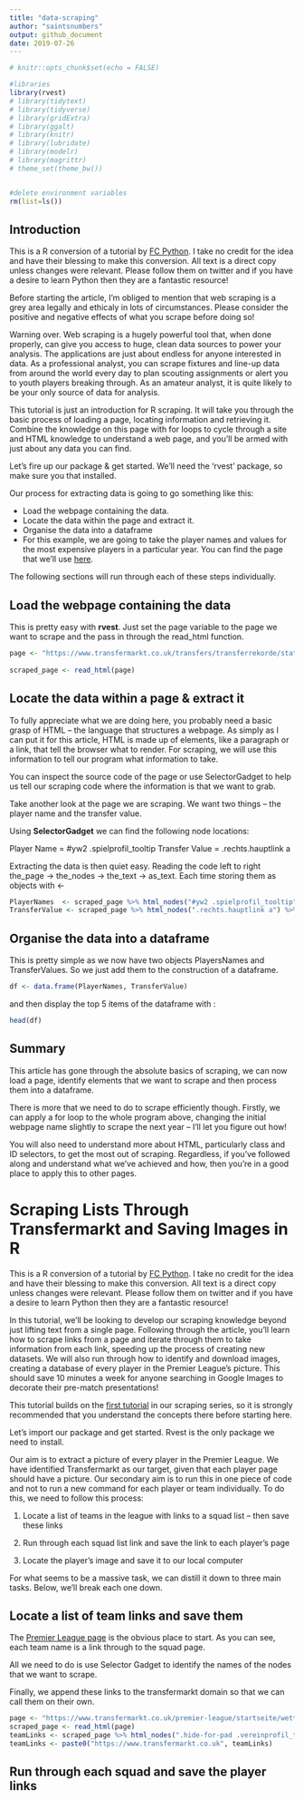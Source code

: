 ```yaml
---
title: "data-scraping"
author: "saintsnumbers"
output: github_document
date: 2019-07-26
---
```


```r
# knitr::opts_chunk$set(echo = FALSE)

#libraries
library(rvest)
# library(tidytext)
# library(tidyverse)
# library(gridExtra)
# library(ggalt)
# library(knitr)
# library(lubridate)
# library(modelr)
# library(magrittr)
# theme_set(theme_bw())


#delete environment variables
rm(list=ls())
```

## Introduction

This is a R conversion of a tutorial by [FC Python](http://twitter.com/FC_Python). I take no credit for the idea and have their blessing to make this conversion. All text is a direct copy unless changes were relevant. Please follow them on twitter and if you have a desire to learn Python then they are a fantastic resource!

Before starting the article, I’m obliged to mention that web scraping is a grey area legally and ethicaly in lots of circumstances. Please consider the positive and negative effects of what you scrape before doing so!

Warning over. Web scraping is a hugely powerful tool that, when done properly, can give you access to huge, clean data sources to power your analysis. The applications are just about endless for anyone interested in data. As a professional analyst, you can scrape fixtures and line-up data from around the world every day to plan scouting assignments or alert you to youth players breaking through. As an amateur analyst, it is quite likely to be your only source of data for analysis.

This tutorial is just an introduction for R scraping. It will take you through the basic process of loading a page, locating information and retrieving it. Combine the knowledge on this page with for loops to cycle through a site and HTML knowledge to understand a web page, and you’ll be armed with just about any data you can find.

Let’s fire up our package & get started. We’ll need the ‘rvest’ package, so make sure you that installed.

Our process for extracting data is going to go something like this:

* Load the webpage containing the data.
* Locate the data within the page and extract it.
* Organise the data into a dataframe
* For this example, we are going to take the player names and values for the most expensive players in a particular year. You can find the page that we’ll use [here](https://www.transfermarkt.co.uk/transfers/transferrekorde/statistik/top/plus/0/galerie/0?saison_id=2000).

The following sections will run through each of these steps individually.

## Load the webpage containing the data

This is pretty easy with **rvest**. Just set the page variable to the page we want to scrape and the pass in through the read_html function.

```r
page <- "https://www.transfermarkt.co.uk/transfers/transferrekorde/statistik/top/plus/0/galerie/0?saison_id=2000"
 
scraped_page <- read_html(page)
```

## Locate the data within a page & extract it

To fully appreciate what we are doing here, you probably need a basic grasp of HTML – the language that structures a webpage. As simply as I can put it for this article, HTML is made up of elements, like a paragraph or a link, that tell the browser what to render. For scraping, we will use this information to tell our program what information to take.

You can inspect the source code of the page or use SelectorGadget to help us tell our scraping code where the information is that we want to grab.

Take another look at the page we are scraping. We want two things – the player name and the transfer value.

Using **SelectorGadget** we can find the following node locations:

Player Name = #yw2 .spielprofil_tooltip
Transfer Value = .rechts.hauptlink a

Extracting the data is then quiet easy. Reading the code left to right the_page -> the_nodes -> the_text -> as_text. Each time storing them as objects with <-

```r
PlayerNames  <- scraped_page %>% html_nodes("#yw2 .spielprofil_tooltip") %>% html_text() %>% as.character()
TransferValue <- scraped_page %>% html_nodes(".rechts.hauptlink a") %>% html_text() %>% as.character()
```

## Organise the data into a dataframe

This is pretty simple as we now have two objects PlayersNames and TransferValues. So we just add them to the construction of a dataframe.

```r
df <- data.frame(PlayerNames, TransferValue)
```

and then display the top 5 items of the dataframe with :

```r
head(df)
```

## Summary

This article has gone through the absolute basics of scraping, we can now load a page, identify elements that we want to scrape and then process them into a dataframe.

There is more that we need to do to scrape efficiently though. Firstly, we can apply a for loop to the whole program above, changing the initial webpage name slightly to scrape the next year – I’ll let you figure out how!

You will also need to understand more about HTML, particularly class and ID selectors, to get the most out of scraping. Regardless, if you’ve followed along and understand what we’ve achieved and how, then you’re in a good place to apply this to other pages.

# Scraping Lists Through Transfermarkt and Saving Images in R

This is a R conversion of a tutorial by [FC Python](https://twitter.com/FC_Python). I take no credit for the idea and have their blessing to make this conversion. All text is a direct copy unless changes were relevant. Please follow them on twitter and if you have a desire to learn Python then they are a fantastic resource!

In this tutorial, we’ll be looking to develop our scraping knowledge beyond just lifting text from a single page. Following through the article, you’ll learn how to scrape links from a page and iterate through them to take information from each link, speeding up the process of creating new datasets. We will also run through how to identify and download images, creating a database of every player in the Premier League’s picture. This should save 10 minutes a week for anyone searching in Google Images to decorate their pre-match presentations!

This tutorial builds on the [first tutorial](https://github.com/FCrSTATS/ScrappingTutorials/blob/master/1.ScrapingTransferFeeData.rmd) in our scraping series, so it is strongly recommended that you understand the concepts there before starting here.

Let’s import our package and get started. Rvest is the only package we need to install.

Our aim is to extract a picture of every player in the Premier League. We have identified Transfermarkt as our target, given that each player page should have a picture. Our secondary aim is to run this in one piece of code and not to run a new command for each player or team individually. To do this, we need to follow this process:

1) Locate a list of teams in the league with links to a squad list – then save these links

2) Run through each squad list link and save the link to each player’s page

3) Locate the player’s image and save it to our local computer

For what seems to be a massive task, we can distill it down to three main tasks. Below, we’ll break each one down.

## Locate a list of team links and save them

The [Premier League page](https://www.transfermarkt.co.uk/premier-league/startseite/wettbewerb/GB1) is the obvious place to start. As you can see, each team name is a link through to the squad page.

All we need to do is use Selector Gadget to identify the names of the nodes that we want to scrape.

Finally, we append these links to the transfermarkt domain so that we can call them on their own.

```r
page <- "https://www.transfermarkt.co.uk/premier-league/startseite/wettbewerb/GB1"
scraped_page <- read_html(page)
teamLinks <- scraped_page %>% html_nodes(".hide-for-pad .vereinprofil_tooltip") %>% html_attr("href")
teamLinks <- paste0("https://www.transfermarkt.co.uk", teamLinks)
```

## Run through each squad and save the player links